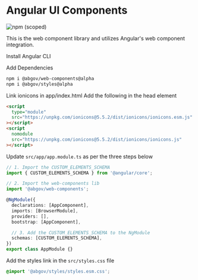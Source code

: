 
<Meta title="Setup/Angular" />

# Angular UI Components

![npm (scoped)](https://img.shields.io/npm/v/@abgov/web-components/alpha?color=%230081a2&label=web-components&style=flat-square)

This is the web component library and utilizes Angular's web component integration.

Install Angular CLI

Add Dependencies

```bash
npm i @abgov/web-components@alpha
npm i @abgov/styles@alpha
```

Link ionicons in app/index.html
Add the following in the head element

```html
<script
  type="module"
  src="https://unpkg.com/ionicons@5.5.2/dist/ionicons/ionicons.esm.js"
></script>
<script
  nomodule
  src="https://unpkg.com/ionicons@5.5.2/dist/ionicons/ionicons.js"
></script>
```

Update `src/app/app.module.ts` as per the three steps below

```typescript
// 1. Import the CUSTOM_ELEMENTS_SCHEMA
import { CUSTOM_ELEMENTS_SCHEMA } from '@angular/core';

// 2. Import the web-components lib
import '@abgov/web-components';

@NgModule({
  declarations: [AppComponent],
  imports: [BrowserModule],
  providers: [],
  bootstrap: [AppComponent],

  // 3. Add the CUSTOM_ELEMENTS_SCHEMA to the NgModule
  schemas: [CUSTOM_ELEMENTS_SCHEMA],
})
export class AppModule {}
```

Add the styles link in the `src/styles.css` file

```css
@import '@abgov/styles/styles.esm.css';
```
